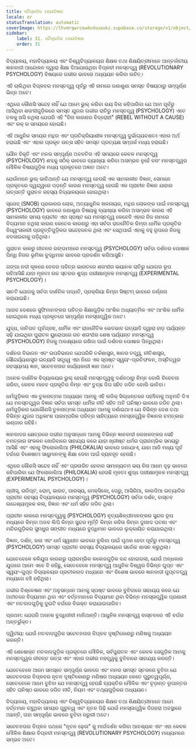 ```yaml
---
title: ବୈପ୍ଳବିକ ମନୋବିଜ୍ଞାନ
locale: or
statusTranslation: automatic
coverImage: https://lhvmrqwrcowdvduuaukz.supabase.co/storage/v1/object/public/strapi-uploads/small_cover-educacion-fundamental.webp-2d51a7828a2b1309555be27f7e2a61a0.webp
sidebar:
    label: 31. ବୈପ୍ଳବିକ ମନୋବିଜ୍ଞାନ
    order: 31
---
```

ବିଦ୍ୟାଳୟ, ମହାବିଦ୍ୟାଳୟ ଏବଂ ବିଶ୍ୱବିଦ୍ୟାଳୟର ଶିକ୍ଷକ ତଥା ଶିକ୍ଷୟିତ୍ରୀମାନେ ଆନ୍ତର୍ଜାତୀୟ ଜ୍ଞାନବାଦୀ ଆନ୍ଦୋଳନ ଦ୍ୱାରା ଶିକ୍ଷା ଦିଆଯାଉଥିବା ବିପ୍ଳବୀ ମନସ୍ତତ୍ତ୍ୱ (REVOLUTIONARY PSYCHOLOGY) ବିଷୟରେ ଗଭୀର ଭାବରେ ଅଧ୍ୟୟନ କରିବା ଉଚିତ୍।

ଏହି ଚାଲିଥିବା ବିପ୍ଳବର ମନସ୍ତତ୍ତ୍ୱ ପୂର୍ବରୁ ଏହି ନାମରେ ଜଣାଶୁଣା ସମସ୍ତ ବିଷୟଠାରୁ ସମ୍ପୂର୍ଣ୍ଣ ଭିନ୍ନ ଅଟେ।

ଏଥିରେ କୌଣସି ସନ୍ଦେହ ନାହିଁ ଯେ ଆମେ ଭୁଲ୍ କରିବା ଭୟ ବିନା କହିପାରିବା ଯେ ଆମ ପୂର୍ବରୁ ଆସିଥିବା ଶତାବ୍ଦୀଗୁଡ଼ିକରେ ସମସ୍ତ ଯୁଗର ଗଭୀର ରାତିରୁ ମନସ୍ତତ୍ତ୍ୱ (PSYCHOLOGY) ଏତେ ତଳକୁ ଖସି ନଥିଲା ଯେପରି ଏହି "ବିନା କାରଣର ବିଦ୍ରୋହୀ" (REBEL WITHOUT A CAUSE) ଏବଂ ରକ୍ ର ସମୟରେ ହୋଇଛି।

ଏହି ଆଧୁନିକ ସମୟର ମନ୍ଥର ଏବଂ ପ୍ରତିକ୍ରିୟାଶୀଳ ମନସ୍ତତ୍ତ୍ୱ ଦୁର୍ଭାଗ୍ୟବଶତଃ ଏହାର ଅର୍ଥ ହରାଇଛି ଏବଂ ଏହାର ପ୍ରକୃତ ଉତ୍ସ ସହିତ ସମସ୍ତ ପ୍ରତ୍ୟକ୍ଷ ସମ୍ପର୍କ ମଧ୍ୟ ହରାଇଛି।

ଯୌନ ବିକୃତି ଏବଂ ମନର ସମ୍ପୂର୍ଣ୍ଣ ଅବନତିର ଏହି ସମୟରେ କେବଳ ମନସ୍ତତ୍ତ୍ୱ (PSYCHOLOGY) ଶବ୍ଦକୁ ସଠିକ୍ ଭାବରେ ବ୍ୟାଖ୍ୟା କରିବା ଅସମ୍ଭବ ନୁହେଁ ବରଂ ମନସ୍ତତ୍ତ୍ୱର ମୌଳିକ ବିଷୟଗୁଡ଼ିକ ମଧ୍ୟ ପ୍ରକୃତରେ ଅଜ୍ଞାତ ଅଟେ।

ଯେଉଁମାନେ ଭୁଲ୍ ଭାବିଥାନ୍ତି ଯେ ମନସ୍ତତ୍ତ୍ୱ ହେଉଛି ଏକ ସାମକାଳୀନ ବିଜ୍ଞାନ, ସେମାନେ ପ୍ରକୃତରେ ଦ୍ୱନ୍ଦ୍ୱରେ ପଡ଼ନ୍ତି କାରଣ ମନସ୍ତତ୍ତ୍ୱ ହେଉଛି ଏକ ପ୍ରାଚୀନ ବିଜ୍ଞାନ ଯାହାର ଉତ୍ପତ୍ତି ପୁରାତନ ରହସ୍ୟ ବିଦ୍ୟାଳୟରେ ହୋଇଥିଲା।

ସ୍ନୋବ୍ (SNOB) ପ୍ରକାରର ଲୋକ, ଅତ୍ୟାଧୁନିକ ଖଳନାୟକ, ମନ୍ଥର ଲୋକଙ୍କ ପାଇଁ ମନସ୍ତତ୍ତ୍ୱ (PSYCHOLOGY) ଭାବରେ ଜଣାଶୁଣା ବିଷୟକୁ ବ୍ୟାଖ୍ୟା କରିବା ଅସମ୍ଭବ କାରଣ ଏହି ସାମକାଳୀନ ସମୟ ବ୍ୟତୀତ ଏହା ସ୍ପଷ୍ଟ ଯେ ମନସ୍ତତ୍ତ୍ୱ କେବେବି ଏହାର ନିଜ ନାମରେ ବିଦ୍ୟମାନ ନଥିଲା କାରଣ କେତେକ କାରଣରୁ ଏହା ସର୍ବଦା ରାଜନୈତିକ କିମ୍ବା ଧାର୍ମିକ ପ୍ରକୃତିର ବିଧ୍ୱଂସକାରୀ ପ୍ରବୃତ୍ତିଗୁଡ଼ିକର ସନ୍ଦେହଜନକ ଥିଲା ଏବଂ ସେଥିପାଇଁ ଏହାକୁ ବହୁ ରୂପରେ ନିଜକୁ ବଦଳାଇବାକୁ ପଡ଼ିଥିଲା।

ପୁରାତନ କାଳରୁ ଜୀବନର ରଙ୍ଗମଞ୍ଚରେ ମନସ୍ତତ୍ତ୍ୱ (PSYCHOLOGY) ସର୍ବଦା ଦର୍ଶନର ପୋଷାକ ପିନ୍ଧି ନିଜର ଭୂମିକା ବୁଦ୍ଧିମାନ ଭାବରେ ପ୍ରଦର୍ଶନ କରିଆସୁଛି।

ଗଙ୍ଗା ନଦୀ କୂଳରେ ବେଦର ପବିତ୍ର ଭାରତରେ ଶତାବ୍ଦୀର ଭୟାନକ ରାତିରୁ ଯୋଗର ରୂପ ରହିଆସିଛି ଯାହା ମୂଳତଃ ଉଚ୍ଚ ସ୍ତରର ଶୁଦ୍ଧ ପରୀକ୍ଷାମୂଳକ ମନସ୍ତତ୍ତ୍ୱ (EXPERIMENTAL PSYCHOLOGY)।

ସାତଟି ଯୋଗକୁ ସର୍ବଦା ଦାର୍ଶନିକ ପଦ୍ଧତି, ପ୍ରକ୍ରିୟା କିମ୍ବା ସିଷ୍ଟମ୍ ଭାବରେ ବର୍ଣ୍ଣନା କରାଯାଇଛି।

ଆରବ ଦେଶରେ ସୁଫିମାନଙ୍କର ପବିତ୍ର ଶିକ୍ଷାଗୁଡ଼ିକ ଆଂଶିକ ଅଧ୍ୟାତ୍ମିକ ଏବଂ ଆଂଶିକ ଧାର୍ମିକ ହୋଇଥିଲେ ମଧ୍ୟ ପ୍ରକୃତରେ ସମ୍ପୂର୍ଣ୍ଣ ମନସ୍ତାତ୍ତ୍ୱିକ ଅଟେ।

ଯୁଦ୍ଧ, ଜାତିଗତ ପୂର୍ବଗ୍ରହ, ଧାର୍ମିକ ଏବଂ ରାଜନୈତିକ ଭେଦଭାବ ଇତ୍ୟାଦି ଦ୍ୱାରା ହାଡ଼ ପର୍ଯ୍ୟନ୍ତ ସଢ଼ି ଯାଇଥିବା ପୁରାତନ ୟୁରୋପରେ ଗତ ଶତାବ୍ଦୀର ଶେଷ ପର୍ଯ୍ୟନ୍ତ ମନସ୍ତତ୍ତ୍ୱ (PSYCHOLOGY) ନିଜକୁ ଅଲକ୍ଷ୍ୟରେ ରଖିବା ପାଇଁ ଦର୍ଶନର ପୋଷାକ ପିନ୍ଧିଥିଲା।

ଦର୍ଶନର ବିଭାଜନ ଏବଂ ଉପବିଭାଜନ ଯେପରିକି ତର୍କଶାସ୍ତ୍ର, ଜ୍ଞାନର ତତ୍ତ୍ୱ, ନୀତିଶାସ୍ତ୍ର, ସୌନ୍ଦର୍ଯ୍ୟଶାସ୍ତ୍ର ଇତ୍ୟାଦି ସତ୍ତ୍ୱେ ଏହା ନିଜେ ଏକ ସ୍ପଷ୍ଟ ସ୍ୱୟଂ-ପ୍ରତିଫଳନ, ଅସ୍ତିତ୍ୱର ରହସ୍ୟମୟ ଜ୍ଞାନ, ସଚେତନତାର କାର୍ଯ୍ୟକାରୀ ଜ୍ଞାନ ଅଟେ।

ଅନେକ ଦାର୍ଶନିକ ବିଦ୍ୟାଳୟର ଭୁଲ୍ ହେଉଛି ମନସ୍ତତ୍ତ୍ୱକୁ ଦର୍ଶନଠାରୁ ନିମ୍ନ ବୋଲି ବିବେଚନା କରିବା, କେବଳ ମାନବ ପ୍ରକୃତିର ନିମ୍ନ ଏବଂ ତୁଚ୍ଛ ଦିଗ ସହିତ ଜଡିତ ବୋଲି ଭାବିବା।

ଧର୍ମଗୁଡ଼ିକର ଏକ ତୁଳନାତ୍ମକ ଅଧ୍ୟୟନ ଆମକୁ ଏହି ଲଜିକ୍ ସିଦ୍ଧାନ୍ତରେ ପହଞ୍ଚିବାକୁ ଅନୁମତି ଦିଏ ଯେ ମନସ୍ତତ୍ତ୍ୱର ବିଜ୍ଞାନ ସର୍ବଦା ସମସ୍ତ ଧାର୍ମିକ ନୀତି ସହିତ ଅତି ଘନିଷ୍ଠ ଭାବରେ ଜଡିତ ଥିଲା। ଧର୍ମଗୁଡ଼ିକର ଯେକୌଣସି ତୁଳନାତ୍ମକ ଅଧ୍ୟୟନ ଆମକୁ ଦର୍ଶାଇଥାଏ ଯେ ବିଭିନ୍ନ ଦେଶ ତଥା ବିଭିନ୍ନ ଯୁଗର ଅଧିକାଂଶ ପାରମ୍ପରିକ ପବିତ୍ର ସାହିତ୍ୟରେ ମନସ୍ତାତ୍ତ୍ୱିକ ବିଜ୍ଞାନର ଚମତ୍କାର ଭଣ୍ଡାର ରହିଛି।

ଜ୍ଞାନବାଦର କ୍ଷେତ୍ରରେ ଗଭୀର ଅନୁସନ୍ଧାନ ଆମକୁ ବିଭିନ୍ନ ଜ୍ଞାନବାଦୀ ଲେଖକଙ୍କର ସେହି ଚମତ୍କାର ସଂକଳନ ଖୋଜିବାରେ ସାହାଯ୍ୟ କରେ ଯାହା ଖ୍ରୀଷ୍ଟ ଧର୍ମର ପ୍ରାରମ୍ଭିକ ସମୟରୁ ଆସିଛି ଏବଂ ଏହାକୁ ଫିଲୋକାଲିଆ (PHILOKALIA) ଭାବରେ ଜଣାଯାଏ, ଯାହା ଆଜି ମଧ୍ୟ ପୂର୍ବ ଚର୍ଚ୍ଚରେ ବିଶେଷତଃ ସାଧୁମାନଙ୍କୁ ଶିକ୍ଷା ଦେବା ପାଇଁ ବ୍ୟବହୃତ ହେଉଛି।

ଏଥିରେ କୌଣସି ସନ୍ଦେହ ନାହିଁ ଏବଂ ପ୍ରତାରିତ ହେବାର ସାମାନ୍ୟତମ ଭୟ ବିନା ଆମେ ଦୃଢ଼ ଭାବରେ କହିପାରିବା ଯେ ଫିଲୋକାଲିଆ (PHILOKALIA) ହେଉଛି ମୂଳତଃ ଶୁଦ୍ଧ ପରୀକ୍ଷାମୂଳକ ମନସ୍ତତ୍ତ୍ୱ (EXPERIMENTAL PSYCHOLOGY)।

ଗ୍ରୀସ୍, ଇଜିପ୍ଟ, ରୋମ୍, ଭାରତ, ପାରସ୍ୟ, ମେକ୍ସିକୋ, ପେରୁ, ଆସିରିଆ, କାଲଡିଆ ଇତ୍ୟାଦିର ପ୍ରାଚୀନ ରହସ୍ୟ ବିଦ୍ୟାଳୟରେ ମନସ୍ତତ୍ତ୍ୱ (PSYCHOLOGY) ସର୍ବଦା ଦର୍ଶନ, ବାସ୍ତବ ଉଦ୍ଦେଶ୍ୟମୂଳକ କଳା, ବିଜ୍ଞାନ ଏବଂ ଧର୍ମ ସହିତ ଜଡିତ ଥିଲା।

ପ୍ରାଚୀନ କାଳରେ ମନସ୍ତତ୍ତ୍ୱକୁ (PSYCHOLOGY) ନୃତ୍ୟଶିଳ୍ପୀମାନଙ୍କର ସୁନ୍ଦର ରୂପ ମଧ୍ୟରେ କିମ୍ବା ଅଜବ ଲିପି କିମ୍ବା ସୁନ୍ଦର ମୂର୍ତ୍ତି କିମ୍ବା କବିତା କିମ୍ବା ଦୁଃଖଦ ଘଟଣା ଏବଂ ମନ୍ଦିରଗୁଡ଼ିକର ସୁମଧୁର ସଙ୍ଗୀତ ମଧ୍ୟରେ ବୁଦ୍ଧିମାନ ଭାବରେ ଲୁକ୍କାୟିତ କରାଯାଇଥିଲା।

ବିଜ୍ଞାନ, ଦର୍ଶନ, କଳା ଏବଂ ଧର୍ମ ସ୍ୱାଧୀନ ଭାବରେ ବୁଲିବା ପାଇଁ ପୃଥକ ହେବା ପୂର୍ବରୁ ମନସ୍ତତ୍ତ୍ୱ (PSYCHOLOGY) ସମସ୍ତ ପ୍ରାଚୀନ ରହସ୍ୟ ବିଦ୍ୟାଳୟରେ ସର୍ବୋଚ୍ଚ ଶାସନ କରୁଥିଲା।

ଯେତେବେଳେ କଳିଯୁଗ କାରଣରୁ ପ୍ରାରମ୍ଭିକ କଲେଜଗୁଡ଼ିକ ବନ୍ଦ ହୋଇଗଲା, ଯେଉଁ ଅନ୍ଧକାର ଯୁଗରେ ଆମେ ଏବେ ବି ରହିଛୁ, ସେତେବେଳେ ମନସ୍ତତ୍ତ୍ୱ ଆଧୁନିକ ବିଶ୍ୱର ବିଭିନ୍ନ ଗୁପ୍ତ ଏବଂ ସ୍ୱୟଂ-ଗୁପ୍ତ ବିଦ୍ୟାଳୟର ପ୍ରତୀକବାଦ ମଧ୍ୟରେ ଏବଂ ବିଶେଷ ଭାବରେ ଜ୍ଞାନବାଦୀ ଗୁପ୍ତତତ୍ତ୍ୱ ମଧ୍ୟରେ ବଞ୍ଚି ରହିଥିଲା।

ଗଭୀର ବିଶ୍ଳେଷଣ ଏବଂ ଅନୁସନ୍ଧାନ ଆମକୁ ସ୍ପଷ୍ଟ ଭାବରେ ବୁଝିବାରେ ସାହାଯ୍ୟ କରେ ଯେ ଅତୀତରେ ବିଦ୍ୟମାନ ଥିବା ଏବଂ ବର୍ତ୍ତମାନରେ ବିଦ୍ୟମାନ ଥିବା ବିଭିନ୍ନ ମନସ୍ତାତ୍ତ୍ୱିକ ପ୍ରଣାଳୀ ଏବଂ ମତବାଦଗୁଡ଼ିକୁ ଦୁଇଟି ବର୍ଗରେ ବିଭକ୍ତ କରାଯାଇପାରିବ।

ପ୍ରଥମ: ଯେପରି ଅନେକ ବୁଦ୍ଧିଜୀବୀ ମାନିଥାନ୍ତି। ଆଧୁନିକ ମନସ୍ତତ୍ତ୍ୱ ବାସ୍ତବରେ ଏହି ବର୍ଗର ଅନ୍ତର୍ଭୁକ୍ତ।

ଦ୍ୱିତୀୟ: ଯେଉଁ ମତବାଦଗୁଡ଼ିକ ସଚେତନତାର ବିପ୍ଳବ ଦୃଷ୍ଟିକୋଣରୁ ମଣିଷକୁ ଅଧ୍ୟୟନ କରନ୍ତି।

ଏହି ଶେଷୋକ୍ତ ମତବାଦଗୁଡ଼ିକ ପ୍ରକୃତରେ ମୌଳିକ, ସର୍ବପୁରାତନ ଏବଂ କେବଳ ସେଗୁଡ଼ିକ ଆମକୁ ମନସ୍ତତ୍ତ୍ୱର ଜୀବନ୍ତ ଉତ୍ସ ଏବଂ ଏହାର ଗଭୀର ମହତ୍ତ୍ୱକୁ ବୁଝିବାରେ ସାହାଯ୍ୟ କରନ୍ତି।

ଯେତେବେଳେ ଆମେ ସମସ୍ତେ ସମ୍ପୂର୍ଣ୍ଣ ଭାବରେ ଏବଂ ମନର ସମସ୍ତ ସ୍ତରରେ ବୁଝିବା ଯେ ସଚେତନତାର ବିପ୍ଳବର ନୂତନ ଦୃଷ୍ଟିକୋଣରୁ ମଣିଷର ଅଧ୍ୟୟନ କେତେ ଗୁରୁତ୍ୱପୂର୍ଣ୍ଣ, ସେତେବେଳେ ଆମେ ବୁଝିବା ଯେ ମନସ୍ତତ୍ତ୍ୱ ହେଉଛି ବ୍ୟକ୍ତିର ମୌଳିକ ଏବଂ ଚୂଡ଼ାନ୍ତ ରୂପାନ୍ତର ସହିତ ଘନିଷ୍ଠ ଭାବରେ ଜଡିତ ନୀତି, ନିୟମ ଏବଂ ତଥ୍ୟଗୁଡ଼ିକର ଅଧ୍ୟୟନ।

ବିଦ୍ୟାଳୟ, ମହାବିଦ୍ୟାଳୟ ଏବଂ ବିଶ୍ୱବିଦ୍ୟାଳୟର ଶିକ୍ଷକ ତଥା ଶିକ୍ଷୟିତ୍ରୀମାନେ ଆମେ ବର୍ତ୍ତମାନ ବଞ୍ଚୁଥିବା ସମୟର ଗୁରୁତ୍ୱ ଏବଂ ନୂତନ ପିଢ଼ି ଯେଉଁ ମନସ୍ତାତ୍ତ୍ୱିକ ଦିଗହରା ଅବସ୍ଥାରେ ଅଛନ୍ତି, ତାହା ସମ୍ପୂର୍ଣ୍ଣ ଭାବରେ ବୁଝିବା ଜରୁରୀ ଅଟେ।

ସଚେତନତାର ବିପ୍ଳବ ପଥରେ "ନୂତନ ଢ଼େଉ" କୁ ମାର୍ଗଦର୍ଶନ କରିବା ଆବଶ୍ୟକ ଏବଂ ଏହା କେବଳ ମୌଳିକ ଶିକ୍ଷାର ବିପ୍ଳବୀ ମନସ୍ତତ୍ତ୍ୱ (REVOLUTIONARY PSYCHOLOGY) ମାଧ୍ୟମରେ ସମ୍ଭବ ଅଟେ।

